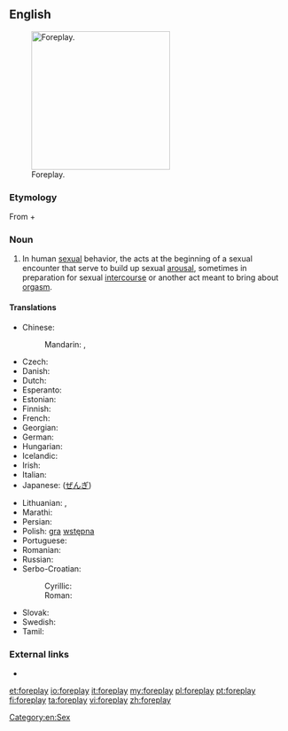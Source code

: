 ==English==
[[File:Nipping the Nape.png|thumb|250px|upright|Foreplay.]]

===Etymology===
From {{term|fore-|lang=en}} + {{term|play|lang=en}}

===Noun===
{{en-noun|-}}

# In human [[sexual]] behavior, the acts at the beginning of a sexual encounter that serve to build up sexual [[arousal]], sometimes in preparation for sexual [[intercourse]] or another act meant to bring about [[orgasm]].

====Translations====
{{trans-top|foreplay}}
* Chinese:
*: Mandarin: {{t|cmn|前戲|sc=Hani}}, {{t|cmn|前戏|tr=qiánxì|sc=Hani}}
* Czech: {{t-|cs|předehra|f}}
* Danish: {{t-|da|forspil}}
* Dutch: {{t+|nl|voorspel}}
* Esperanto: {{t-|eo|antaŭludo}}
* Estonian: {{t-|et|eelmäng}}
* Finnish: {{t-|fi|esileikki}}
* French: {{t+|fr|préliminaires|m|p}}
* Georgian: {{t-|ka|პრელუდია|tr=preludia|sc=Geor}}
* German: {{t+|de|Vorspiel|n}}
* Hungarian: {{t+|hu|előjáték}}
* Icelandic: {{t+|is|forleikur|m}}
* Irish: {{t-|ga|réamhshúgradh|m}}
* Italian: {{t|it|preliminari}}
* Japanese: {{t-|ja|前戯|tr=zengi}} ([[ぜんぎ]])
{{trans-mid}}
* Lithuanian: {{t-|lt|meilės žaismas|m}},  {{t-|lt|erotinės glamonės|f|p}}
* Marathi: {{t-|mr|प्रणय|sc=Deva}}
* Persian: {{t+|fa|عشق‌بازی|tr=eshqbazi}}
* Polish: [[gra]] [[wstępna]] {{f}}
* Portuguese: {{t-|pt|preliminares|f|p}}
* Romanian: {{t-|ro|preludiu|n}}
* Russian: {{t+|ru|прелюдия|f|tr=preljúdija}}
* Serbo-Croatian:
*: Cyrillic: {{t-|sh|предигра|f|alt=пре̏дигра|sc=Cyrl}}
*: Roman: {{t-|sh|predigra|f|alt=prȅdigra}}
* Slovak: {{t-|sk|predohra|f}}
* Swedish: {{t-|sv|förspel}}
* Tamil: {{t-|ta|பாலுணர்வூட்டல்}}
{{trans-bottom}}

===External links===
* {{pedia}}

[[Category:en:Sex]]

[[et:foreplay]]
[[io:foreplay]]
[[it:foreplay]]
[[my:foreplay]]
[[pl:foreplay]]
[[pt:foreplay]]
[[fi:foreplay]]
[[ta:foreplay]]
[[vi:foreplay]]
[[zh:foreplay]]